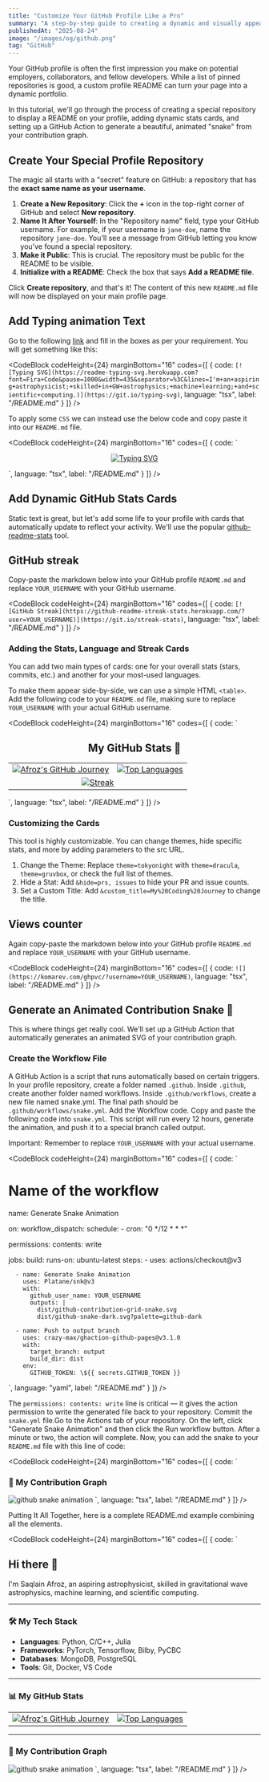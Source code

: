 ```yaml
---
title: "Customize Your GitHub Profile Like a Pro"
summary: "A step-by-step guide to creating a dynamic and visually appealing GitHub profile README using GitHub Actions, stats cards, and animated contribution graphs."
publishedAt: "2025-08-24"
image: "/images/og/github.png"
tag: "GitHub"
---
```


Your GitHub profile is often the first impression you make on potential employers, collaborators, and fellow developers. While a list of pinned repositories is good, a custom profile README can turn your page into a dynamic portfolio.

In this tutorial, we'll go through the process of creating a special repository to display a README on your profile, adding dynamic stats cards, and setting up a GitHub Action to generate a beautiful, animated "snake" from your contribution graph.



## Create Your Special Profile Repository

The magic all starts with a "secret" feature on GitHub: a repository that has the **exact same name as your username**.

1.  **Create a New Repository**: Click the **+** icon in the top-right corner of GitHub and select **New repository**.
2.  **Name It After Yourself**: In the "Repository name" field, type your GitHub username. For example, if your username is `jane-doe`, name the repository `jane-doe`. You'll see a message from GitHub letting you know you've found a special repository.
3.  **Make it Public**: This is crucial. The repository must be public for the README to be visible.
4.  **Initialize with a README**: Check the box that says **Add a README file**.

Click **Create repository**, and that's it! The content of this new `README.md` file will now be displayed on your main profile page.

## Add Typing animation Text

Go to the following [link](https://readme-typing-svg.herokuapp.com/demo/) and fill in the boxes as per your requirement. You will get something like this:

<CodeBlock
    codeHeight={24}
    marginBottom="16"
    codes={[
  {
    code:
`
[![Typing SVG](https://readme-typing-svg.herokuapp.com?font=Fira+Code&pause=1000&width=435&separator=%3C&lines=I'm+an+aspiring+astrophysicist;+skilled+in+GW+astrophysics;+machine+learning;+and+scientific+computing.)](https://git.io/typing-svg)
`, 
    language: "tsx",
    label: "<github-username>/README.md"
  }
]} />

To apply some `CSS` we can instead use the below  code and copy paste it into our `README.md` file.

<CodeBlock
    codeHeight={24}
    marginBottom="16"
    codes={[
  {
    code:
`
<p align="center">
  <a href="https://git.io/typing-svg">
    <img src="https://readme-typing-svg.herokuapp.com?font=Fira+Code&pause=1000&center=true&vCenter=true&width=435&lines=I'm+an+aspiring+astrophysicist%2C;skilled+in+GW+astrophysics%2C+;machine+learning%2C+;and+scientific+computing." alt="Typing SVG" />
  </a>
</p>
`, 
    language: "tsx",
    label: "<github-username>/README.md"
  }
]} />

## Add Dynamic GitHub Stats Cards

Static text is great, but let's add some life to your profile with cards that automatically update to reflect your activity. We'll use the popular [github-readme-stats](https://github.com/anuraghazra/github-readme-stats) tool.

## GitHub streak
Copy-paste the markdown below into your GitHub profile `README.md` and replace `YOUR_USERNAME` with your GitHub username.

<CodeBlock
    codeHeight={24}
    marginBottom="16"
    codes={[
  {
    code:
`
[![GitHub Streak](https://github-readme-streak-stats.herokuapp.com/?user=YOUR_USERNAME)](https://git.io/streak-stats)
`, 
    language: "tsx",
    label: "<github-username>/README.md"
  }
]} />

### Adding the Stats, Language and Streak Cards

You can add two main types of cards: one for your overall stats (stars, commits, etc.) and another for your most-used languages.

To make them appear side-by-side, we can use a simple HTML `<table>`. Add the following code to your `README.md` file, making sure to replace `YOUR_USERNAME` with your actual GitHub username.


<CodeBlock
    codeHeight={24}
    marginBottom="16"
    codes={[
  {
    code:
`
<h2 align="center">My GitHub Stats 🚀</h2>

<table align="center" border="0" cellspacing="0" cellpadding="0" style="border-collapse: collapse; border: none;">
  <tr>
    <td>
      <a href="https://github.com/anuraghazra/github-readme-stats">
        <img src="https://github-readme-stats.vercel.app/api?username=AfrozSaqlain&show_icons=true&theme=tokyonight&count_private=true&hide_border=true&custom_title=Afroz's%20GitHub%20Journey&hide=prs" alt="Afroz's GitHub Journey"/>
      </a>
    </td>
    <td>
      <a href="https://github.com/anuraghazra/github-readme-stats">
        <img src="https://github-readme-stats.vercel.app/api/top-langs/?username=AfrozSaqlain&layout=compact&theme=tokyonight&hide_border=true&langs_count=10&hide=css,Jupyter%20Notebook" alt="Top Languages"/>
      </a>
    </td>
  </tr>
  <tr>
    <td colspan="2" align="center">
      <a href="https://git.io/streak-stats">
        <img src="https://github-readme-streak-stats.herokuapp.com?user=AfrozSaqlain&theme=transparent" alt="Streak"/>
      </a>    
    </td>
  </tr>
</table>
`, 
    language: "tsx",
    label: "<github-username>/README.md"
  }
]} />


### Customizing the Cards

This tool is highly customizable. You can change themes, hide specific stats, and more by adding parameters to the src URL.
1. Change the Theme: Replace `theme=tokyonight` with `theme=dracula`, `theme=gruvbox`, or check the full list of themes. 
2. Hide a Stat: Add `&hide=prs, issues` to hide your PR and issue counts.
3. Set a Custom Title: Add `&custom_title=My%20Coding%20Journey` to change the title.


## Views counter

Again copy-paste the markdown below into your GitHub profile `README.md` and replace `YOUR_USERNAME` with your GitHub username.

<CodeBlock
    codeHeight={24}
    marginBottom="16"
    codes={[
  {
    code:
`
![](https://komarev.com/ghpvc/?username=YOUR_USERNAME)
`, 
    language: "tsx",
    label: "<github-username>/README.md"
  }
]} />

## Generate an Animated Contribution Snake 🐍

This is where things get really cool. We'll set up a GitHub Action that automatically generates an animated SVG of your contribution graph. 

### Create the Workflow File
A GitHub Action is a script that runs automatically based on certain triggers. In your profile repository, create a folder named `.github`. Inside `.github`, create another folder named workflows. Inside `.github/workflows`, create a new file named snake.yml. The final path should be `.github/workflows/snake.yml`. Add the Workflow code. Copy and paste the following code into `snake.yml`. This script will run every 12 hours, generate the animation, and push it to a special branch called output.

Important: Remember to replace `YOUR_USERNAME` with your actual username.

<CodeBlock
    codeHeight={24}
    marginBottom="16"
    codes={[
  {
    code:
`
# Name of the workflow
name: Generate Snake Animation

on:
  workflow_dispatch:
  schedule:
    - cron: "0 */12 * * *"
    
permissions:
  contents: write

jobs:
  build:
    runs-on: ubuntu-latest
    steps:
      - uses: actions/checkout@v3

      - name: Generate Snake Animation
        uses: Platane/snk@v3
        with:
          github_user_name: YOUR_USERNAME
          outputs: |
            dist/github-contribution-grid-snake.svg
            dist/github-snake-dark.svg?palette=github-dark

      - name: Push to output branch
        uses: crazy-max/ghaction-github-pages@v3.1.0
        with:
          target_branch: output
          build_dir: dist
        env:
          GITHUB_TOKEN: \${{ secrets.GITHUB_TOKEN }}
`, 
    language: "yaml",
    label: "<github-username>/README.md"
  }
]} />

The `permissions: contents: write` line is critical — it gives the action permission to write the generated file back to your repository. Commit the `snake.yml` file.Go to the Actions tab of your repository. On the left, click "Generate Snake Animation" and then click the Run workflow button. After a minute or two, the action will complete. Now, you can add the snake to your `README.md` file with this line of code: 

<CodeBlock
    codeHeight={24}
    marginBottom="16"
    codes={[
  {
    code:
`
### 🐍 My Contribution Graph

![github snake animation](https://github.com/YOUR_USERNAME/YOUR_USERNAME/blob/output/github-snake-dark.svg)
`, 
    language: "tsx",
    label: "<github-username>/README.md"
  }
]} />

<Media
  src="/images/gallery/github-snake-dark.svg"
  alt="Example video"
  aspectRatio="2.35/1"
  radius="l"
/>

Putting It All Together, here is a complete README.md example combining all the elements.

<CodeBlock
    codeHeight={24}
    marginBottom="16"
    codes={[
  {
    code:
`
## Hi there 👋

I'm Saqlain Afroz, an aspiring astrophysicist, skilled in gravitational wave astrophysics, machine learning, and scientific computing.

---

### 🛠️ My Tech Stack

* **Languages**: Python, C/C++, Julia
* **Frameworks**: PyTorch, Tensorflow, Bilby, PyCBC
* **Databases**: MongoDB, PostgreSQL
* **Tools**: Git, Docker, VS Code

---

### 📊 My GitHub Stats

<table align="center">
  <tr>
    <td>
      <a href="https://github.com/anuraghazra/github-readme-stats">
        <img src="https://github-readme-stats.vercel.app/api?username=YOUR_USERNAME&show_icons=true&theme=tokyonight&count_private=true&hide_border=true&custom_title=Afroz's%20GitHub%20Journey&hide=prs" alt="Afroz's GitHub Journey"/>
      </a>
    </td>
    <td>
      <a href="https://github.com/anuraghazra/github-readme-stats">
        <img src="https://github-readme-stats.vercel.app/api/top-langs/?username=YOUR_USERNAME&layout=compact&theme=tokyonight&hide_border=true&langs_count=10&hide=css,Jupyter%20Notebook" alt="Top Languages"/>
      </a>
    </td>
  </tr>
</table>

---

### 🐍 My Contribution Graph

![github snake animation](https://github.com/YOUR_USERNAME/YOUR_USERNAME/blob/output/github-snake-dark.svg)
<Media
  src="/images/gallery/github-snake-dark.svg"
  alt="Example video"
  aspectRatio="2.35/1"
  radius="l"
/>
`, 
    language: "tsx",
    label: "<github-username>/README.md"
  }
]} />